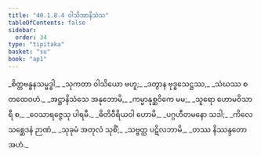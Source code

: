 ```yaml
---
title: "40.1.8.4 ဝါသိအာနိသံသ"
tableOfContents: false
sidebar:
  order: 34
type: "tipitaka"
basket: "su"
book: "ap1"
---
```



<DynamicBreadcrumb />

<Division number="103" book="ap1">

<Paragraph number="4400" type="verses" book="ap1">
_စိတ္တဗန္ဓနသမ္ဗဒ္ဓါ,_  
_သုကတာ ဝါသိယော ဗဟူ;_  
_ဒတွာန ဗုဒ္ဓသေဋ္ဌဿ,_  
_သံဃဿ စ တထေဝဟံ._  

</Paragraph>

</Division>
<Division number="104" book="ap1">

<Paragraph number="4401" type="verses" book="ap1">
_အဋ္ဌာနိသံသေ အနုဘောမိ,_  
_ကမ္မာနုစ္ဆဝိကေ မမ;_  
_သူရော ဟောမဝိသာရီ စ,_  
_ဝေသာရဇ္ဇေသု ပါရမီ._  

</Paragraph>

</Division>
<Division number="105" book="ap1">

<Paragraph number="4402" type="verses" book="ap1">
_ဓိတိဝီရိယဝါ ဟောမိ,_  
_ပဂ္ဂဟီတမနော သဒါ;_  
_ကိလေသစ္ဆေဒနံ ဉာဏံ,_  
_သုခုမံ အတုလံ သုစိံ;_  
_သဗ္ဗတ္ထ ပဋိလဘာမိ,_  
_တဿ နိဿန္ဒတော အဟံ._
</Paragraph>
</Division>